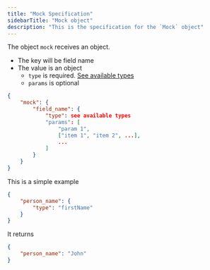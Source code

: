 ```yaml
---
title: "Mock Specification"
sidebarTitle: "Mock object"
description: "This is the specification for the `Mock` object"
---
```


The object `mock` receives an object.
- The key will be field name
- The value is an object
  - `type` is required. [See available types](/available_types)
  - `params` is optional
```json
{
    "mock": {
        "field_name": {
            "type": see available types
            "params": [
                "param 1",
                ["item 1", "item 2", ...],
                ...
            ]
        }
    }
}
```

This is a simple example
```json
{
    "person_name": {
        "type": "firstName"
    }
}
```

It returns
```json
{
    "person_name": "John"
}
```